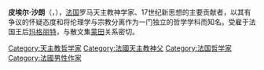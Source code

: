 '''皮埃尔·沙朗'''（{{lang-fr|Pierre Charron}}，{{bd|1541年||1603年|11月16日}}），[[法国|法国]]罗马天主教神学家、17世纪新思想的主要贡献者，以其有争议的怀疑态度和将伦理学与宗教分离作为一门独立的哲学学科而知名。受雇于法国王后[[玛格丽特_(瓦卢瓦)|玛格丽特]]，与散文集[[蒙田|蒙田]]关系密切。

{{normdaten}}
{{DEFAULTSORT:charron}}
[[Category:天主教哲学家|Category:天主教哲学家]]
[[Category:法國天主教神父|Category:法國天主教神父]]
[[Category:法国哲学家|Category:法国哲学家]]
[[Category:法國男性作家|Category:法國男性作家]]
{{france-bio-stub}}